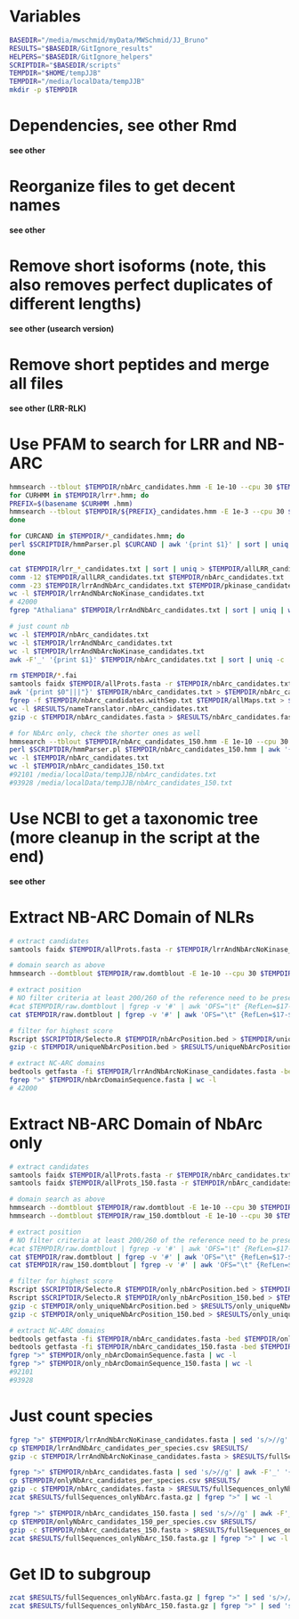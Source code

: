 # Variables

```sh
BASEDIR="/media/mwschmid/myData/MWSchmid/JJ_Bruno"
RESULTS="$BASEDIR/GitIgnore_results"
HELPERS="$BASEDIR/GitIgnore_helpers"
SCRIPTDIR="$BASEDIR/scripts"
TEMPDIR="$HOME/tempJJB"
TEMPDIR="/media/localData/tempJJB"
mkdir -p $TEMPDIR
```

# Dependencies, see other Rmd

**see other**

# Reorganize files to get decent names

**see other**

# Remove short isoforms (note, this also removes perfect duplicates of different lengths)

**see other (usearch version)**

# Remove short peptides and merge all files

**see other (LRR-RLK)**

# Use PFAM to search for LRR and NB-ARC

```sh
hmmsearch --tblout $TEMPDIR/nbArc_candidates.hmm -E 1e-10 --cpu 30 $TEMPDIR/nbArc.hmm $TEMPDIR/allProts.fasta
for CURHMM in $TEMPDIR/lrr*.hmm; do
PREFIX=$(basename $CURHMM .hmm)
hmmsearch --tblout $TEMPDIR/${PREFIX}_candidates.hmm -E 1e-3 --cpu 30 $CURHMM $TEMPDIR/allProts.fasta
done

for CURCAND in $TEMPDIR/*_candidates.hmm; do
perl $SCRIPTDIR/hmmParser.pl $CURCAND | awk '{print $1}' | sort | uniq > ${CURCAND//.hmm}.txt
done

cat $TEMPDIR/lrr_*_candidates.txt | sort | uniq > $TEMPDIR/allLRR_candidates.txt
comm -12 $TEMPDIR/allLRR_candidates.txt $TEMPDIR/nbArc_candidates.txt | sort | uniq > $TEMPDIR/lrrAndNbArc_candidates.txt
comm -23 $TEMPDIR/lrrAndNbArc_candidates.txt $TEMPDIR/pkinase_candidates.txt > $TEMPDIR/lrrAndNbArcNoKinase_candidates.txt
wc -l $TEMPDIR/lrrAndNbArcNoKinase_candidates.txt
# 42000
fgrep "Athaliana" $TEMPDIR/lrrAndNbArc_candidates.txt | sort | uniq | wc -l # 111

# just count nb
wc -l $TEMPDIR/nbArc_candidates.txt
wc -l $TEMPDIR/lrrAndNbArc_candidates.txt
wc -l $TEMPDIR/lrrAndNbArcNoKinase_candidates.txt
awk -F'_' '{print $1}' $TEMPDIR/nbArc_candidates.txt | sort | uniq -c | awk '{print $2","$1}' > $RESULTS/plainNbArcCounts.csv

rm $TEMPDIR/*.fai
samtools faidx $TEMPDIR/allProts.fasta -r $TEMPDIR/nbArc_candidates.txt > $TEMPDIR/nbArc_candidates.fasta
awk '{print $0"|||"}' $TEMPDIR/nbArc_candidates.txt > $TEMPDIR/nbArc_candidates.withSep.txt
fgrep -f $TEMPDIR/nbArc_candidates.withSep.txt $TEMPDIR/allMaps.txt > $RESULTS/nameTranslator.nbArc_candidates.txt
wc -l $RESULTS/nameTranslator.nbArc_candidates.txt
gzip -c $TEMPDIR/nbArc_candidates.fasta > $RESULTS/nbArc_candidates.fasta.gz

# for NbArc only, check the shorter ones as well
hmmsearch --tblout $TEMPDIR/nbArc_candidates_150.hmm -E 1e-10 --cpu 30 $TEMPDIR/nbArc.hmm $TEMPDIR/allProts_150.fasta
perl $SCRIPTDIR/hmmParser.pl $TEMPDIR/nbArc_candidates_150.hmm | awk '{print $1}' | sort | uniq > $TEMPDIR/nbArc_candidates_150.txt
wc -l $TEMPDIR/nbArc_candidates.txt
wc -l $TEMPDIR/nbArc_candidates_150.txt
#92101 /media/localData/tempJJB/nbArc_candidates.txt
#93928 /media/localData/tempJJB/nbArc_candidates_150.txt
```

# Use NCBI to get a taxonomic tree (more cleanup in the script at the end)

**see other**

# Extract NB-ARC Domain of NLRs

```sh
# extract candidates
samtools faidx $TEMPDIR/allProts.fasta -r $TEMPDIR/lrrAndNbArcNoKinase_candidates.txt > $TEMPDIR/lrrAndNbArcNoKinase_candidates.fasta

# domain search as above
hmmsearch --domtblout $TEMPDIR/raw.domtblout -E 1e-10 --cpu 30 $TEMPDIR/nbArc.hmm $TEMPDIR/lrrAndNbArcNoKinase_candidates.fasta

# extract position
# NO filter criteria at least 200/260 of the reference need to be present)
#cat $TEMPDIR/raw.domtblout | fgrep -v '#' | awk 'OFS="\t" {RefLen=$17-$16; if($4 == "NB-ARC" && RefLen >= 0) print $1, $18, $19, $22}' > $TEMPDIR/nbArcPosition.bed
cat $TEMPDIR/raw.domtblout | fgrep -v '#' | awk 'OFS="\t" {RefLen=$17-$16; if($4 == "NB-ARC" && RefLen >= 0) print $1, $18, $19, $14}' > $TEMPDIR/nbArcPosition.bed

# filter for highest score
Rscript $SCRIPTDIR/Selecto.R $TEMPDIR/nbArcPosition.bed > $TEMPDIR/uniqueNbArcPosition.bed
gzip -c $TEMPDIR/uniqueNbArcPosition.bed > $RESULTS/uniqueNbArcPosition.bed.gz

# extract NC-ARC domains
bedtools getfasta -fi $TEMPDIR/lrrAndNbArcNoKinase_candidates.fasta -bed $TEMPDIR/uniqueNbArcPosition.bed > $TEMPDIR/nbArcDomainSequence.fasta
fgrep ">" $TEMPDIR/nbArcDomainSequence.fasta | wc -l
# 42000
```

# Extract NB-ARC Domain of NbArc only

```sh
# extract candidates
samtools faidx $TEMPDIR/allProts.fasta -r $TEMPDIR/nbArc_candidates.txt > $TEMPDIR/nbArc_candidates.fasta
samtools faidx $TEMPDIR/allProts_150.fasta -r $TEMPDIR/nbArc_candidates_150.txt > $TEMPDIR/nbArc_candidates_150.fasta

# domain search as above
hmmsearch --domtblout $TEMPDIR/raw.domtblout -E 1e-10 --cpu 30 $TEMPDIR/nbArc.hmm $TEMPDIR/nbArc_candidates.fasta
hmmsearch --domtblout $TEMPDIR/raw_150.domtblout -E 1e-10 --cpu 30 $TEMPDIR/nbArc.hmm $TEMPDIR/nbArc_candidates_150.fasta

# extract position
# NO filter criteria at least 200/260 of the reference need to be present)
#cat $TEMPDIR/raw.domtblout | fgrep -v '#' | awk 'OFS="\t" {RefLen=$17-$16; if($4 == "NB-ARC" && RefLen >= 0) print $1, $18, $19, $22}' > $TEMPDIR/nbArcPosition.bed
cat $TEMPDIR/raw.domtblout | fgrep -v '#' | awk 'OFS="\t" {RefLen=$17-$16; if($4 == "NB-ARC" && RefLen >= 0) print $1, $18, $19, $14}' > $TEMPDIR/only_nbArcPosition.bed
cat $TEMPDIR/raw_150.domtblout | fgrep -v '#' | awk 'OFS="\t" {RefLen=$17-$16; if($4 == "NB-ARC" && RefLen >= 0) print $1, $18, $19, $14}' > $TEMPDIR/only_nbArcPosition_150.bed

# filter for highest score
Rscript $SCRIPTDIR/Selecto.R $TEMPDIR/only_nbArcPosition.bed > $TEMPDIR/only_uniqueNbArcPosition.bed
Rscript $SCRIPTDIR/Selecto.R $TEMPDIR/only_nbArcPosition_150.bed > $TEMPDIR/only_uniqueNbArcPosition_150.bed
gzip -c $TEMPDIR/only_uniqueNbArcPosition.bed > $RESULTS/only_uniqueNbArcPosition.bed.gz
gzip -c $TEMPDIR/only_uniqueNbArcPosition_150.bed > $RESULTS/only_uniqueNbArcPosition_150.bed.gz

# extract NC-ARC domains
bedtools getfasta -fi $TEMPDIR/nbArc_candidates.fasta -bed $TEMPDIR/only_uniqueNbArcPosition.bed > $TEMPDIR/only_nbArcDomainSequence.fasta
bedtools getfasta -fi $TEMPDIR/nbArc_candidates_150.fasta -bed $TEMPDIR/only_uniqueNbArcPosition_150.bed > $TEMPDIR/only_nbArcDomainSequence_150.fasta
fgrep ">" $TEMPDIR/only_nbArcDomainSequence.fasta | wc -l
fgrep ">" $TEMPDIR/only_nbArcDomainSequence_150.fasta | wc -l
#92101
#93928
```

# Just count species

```sh
fgrep ">" $TEMPDIR/lrrAndNbArcNoKinase_candidates.fasta | sed 's/>//g' | awk -F'_' '{print $1}' | sort | uniq -c | awk 'BEGIN{print "species,count"}{print $2","$1}' > $TEMPDIR/lrrAndNbArc_candidates_per_species.csv
cp $TEMPDIR/lrrAndNbArc_candidates_per_species.csv $RESULTS/
gzip -c $TEMPDIR/lrrAndNbArcNoKinase_candidates.fasta > $RESULTS/fullSequences_NLR.fasta.gz

fgrep ">" $TEMPDIR/nbArc_candidates.fasta | sed 's/>//g' | awk -F'_' '{print $1}' | sort | uniq -c | awk 'BEGIN{print "species,count"}{print $2","$1}' > $TEMPDIR/onlyNbArc_candidates_per_species.csv
cp $TEMPDIR/onlyNbArc_candidates_per_species.csv $RESULTS/
gzip -c $TEMPDIR/nbArc_candidates.fasta > $RESULTS/fullSequences_onlyNbArc.fasta.gz
zcat $RESULTS/fullSequences_onlyNbArc.fasta.gz | fgrep ">" | wc -l 

fgrep ">" $TEMPDIR/nbArc_candidates_150.fasta | sed 's/>//g' | awk -F'_' '{print $1}' | sort | uniq -c | awk 'BEGIN{print "species,count"}{print $2","$1}' > $TEMPDIR/onlyNbArc_candidates_150_per_species.csv
cp $TEMPDIR/onlyNbArc_candidates_150_per_species.csv $RESULTS/
gzip -c $TEMPDIR/nbArc_candidates_150.fasta > $RESULTS/fullSequences_onlyNbArc_150.fasta.gz
zcat $RESULTS/fullSequences_onlyNbArc_150.fasta.gz | fgrep ">" | wc -l 
```

# Get ID to subgroup

```sh
zcat $RESULTS/fullSequences_onlyNbArc.fasta.gz | fgrep ">" | sed 's/>//g' > $RESULTS/NbArc.ids.txt
zcat $RESULTS/fullSequences_onlyNbArc_150.fasta.gz | fgrep ">" | sed 's/>//g' > $RESULTS/NbArc_150.ids.txt
```





